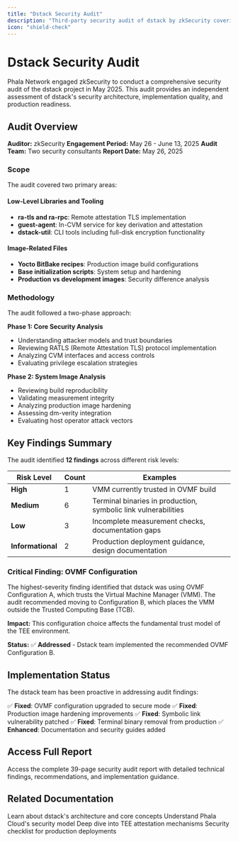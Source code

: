 ```yaml
---
title: "Dstack Security Audit"
description: "Third-party security audit of dstack by zkSecurity covering system architecture, TEE integration, and production hardening"
icon: "shield-check"
---
```


# Dstack Security Audit

Phala Network engaged zkSecurity to conduct a comprehensive security audit of the dstack project in May 2025. This audit provides an independent assessment of dstack's security architecture, implementation quality, and production readiness.

## Audit Overview

**Auditor:** zkSecurity
**Engagement Period:** May 26 - June 13, 2025
**Audit Team:** Two security consultants
**Report Date:** May 26, 2025

### Scope

The audit covered two primary areas:

#### Low-Level Libraries and Tooling
- **ra-tls and ra-rpc**: Remote attestation TLS implementation
- **guest-agent**: In-CVM service for key derivation and attestation
- **dstack-util**: CLI tools including full-disk encryption functionality

#### Image-Related Files
- **Yocto BitBake recipes**: Production image build configurations
- **Base initialization scripts**: System setup and hardening
- **Production vs development images**: Security difference analysis

### Methodology

The audit followed a two-phase approach:

**Phase 1: Core Security Analysis**
- Understanding attacker models and trust boundaries
- Reviewing RATLS (Remote Attestation TLS) protocol implementation
- Analyzing CVM interfaces and access controls
- Evaluating privilege escalation strategies

**Phase 2: System Image Analysis**
- Reviewing build reproducibility
- Validating measurement integrity
- Analyzing production image hardening
- Assessing dm-verity integration
- Evaluating host operator attack vectors

## Key Findings Summary

The audit identified **12 findings** across different risk levels:

| Risk Level | Count | Examples |
|------------|-------|----------|
| **High** | 1 | VMM currently trusted in OVMF build |
| **Medium** | 6 | Terminal binaries in production, symbolic link vulnerabilities |
| **Low** | 3 | Incomplete measurement checks, documentation gaps |
| **Informational** | 2 | Production deployment guidance, design documentation |

### Critical Finding: OVMF Configuration

The highest-severity finding identified that dstack was using OVMF Configuration A, which trusts the Virtual Machine Manager (VMM). The audit recommended moving to Configuration B, which places the VMM outside the Trusted Computing Base (TCB).

**Impact:** This configuration choice affects the fundamental trust model of the TEE environment.

**Status:** ✅ **Addressed** - Dstack team implemented the recommended OVMF Configuration B.

## Implementation Status

The dstack team has been proactive in addressing audit findings:

✅ **Fixed**: OVMF configuration upgraded to secure mode
✅ **Fixed**: Production image hardening improvements
✅ **Fixed**: Symbolic link vulnerability patched
✅ **Fixed**: Terminal binary removal from production
✅ **Enhanced**: Documentation and security guides added

## Access Full Report

<Card title="Download Complete Audit Report" icon="shield-check" href="/images/audits/dstack-audit.pdf">
  Access the complete 39-page security audit report with detailed technical findings, recommendations, and implementation guidance.
</Card>

## Related Documentation

<CardGroup cols={2}>
  <Card title="Dstack Overview" href="/dstack/overview">
    Learn about dstack's architecture and core concepts
  </Card>
  <Card title="Security Architecture" href="/phala-cloud/security-and-privacy/security-architecture">
    Understand Phala Cloud's security model
  </Card>
  <Card title="Attestation Guide" href="/phala-cloud/attestation/overview">
    Deep dive into TEE attestation mechanisms
  </Card>
  <Card title="Production Checklist" href="/phala-cloud/production-checklist">
    Security checklist for production deployments
  </Card>
</CardGroup>
